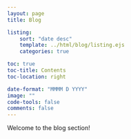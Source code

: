 ```yaml
---
layout: page
title: Blog

listing:
    sort: "date desc"
    template: ../html/blog/listing.ejs
    categories: true

toc: true
toc-title: Contents
toc-location: right

date-format: "MMMM D YYYY"
image: ""
code-tools: false
comments: false
---
```


Welcome to the blog section!